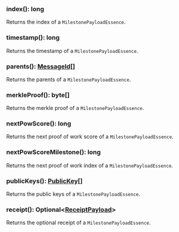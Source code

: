 ### index(): long

Returns the index of a `MilestonePayloadEssence`.

### timestamp(): long

Returns the timestamp of a `MilestonePayloadEssence`.

### parents(): [MessageId[]](#messageid)

Returns the parents of a `MilestonePayloadEssence`.

### merkleProof(): byte[]

Returns the merkle proof of a `MilestonePayloadEssence`.

### nextPowScore(): long

Returns the next proof of work score of a `MilestonePayloadEssence`.

### nextPowScoreMilestone(): long

Returns the next proof of work index of a `MilestonePayloadEssence`.

### publicKeys(): [PublicKey[]](#publickey)

Returns the public keys of a `MilestonePayloadEssence`.

### receipt(): Optional&lt;[ReceiptPayload](#receiptpayload)&gt;

Returns the optional receipt of a `MilestonePayloadEssence`.
